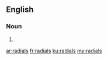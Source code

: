 ==English==

===Noun===
{{head|en|plural}}

# {{plural of|radial|lang=en|nocat=1}}

[[ar:radials]]
[[fr:radials]]
[[ku:radials]]
[[my:radials]]